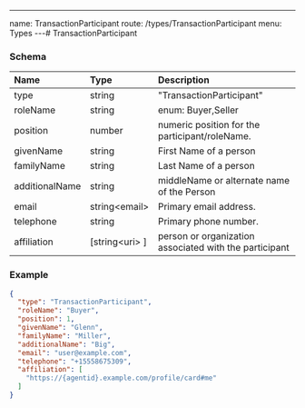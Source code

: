 ---
name: TransactionParticipant
route: /types/TransactionParticipant
menu: Types
---# TransactionParticipant

### Schema
| Name | Type | Description |
|:-----| :--- | :---------- |
| type | string | "TransactionParticipant"  |
| roleName | string | enum: Buyer,Seller  |
| position | number | numeric position for the participant/roleName.  |
| givenName | string | First Name of a person  |
| familyName | string | Last Name of a person  |
| additionalName | string | middleName or alternate name of the Person  |
| email | string&lt;email&gt;  | Primary email address.  |
| telephone | string | Primary phone number.  |
| affiliation | [string&lt;uri&gt; ] | person or organization associated with the participant  |

### Example
```json
{
  "type": "TransactionParticipant",
  "roleName": "Buyer",
  "position": 1,
  "givenName": "Glenn",
  "familyName": "Miller",
  "additionalName": "Big",
  "email": "user@example.com",
  "telephone": "+15558675309",
  "affiliation": [
    "https://{agentid}.example.com/profile/card#me"
  ]
}
```
